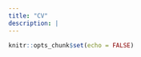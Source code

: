 ```yaml
---
title: "CV"
description: |
---
```


```r
knitr::opts_chunk$set(echo = FALSE)
```

<object data="Jacob Smith_CV.pdf" width="800" height="1000" type='application/pdf'/><object>



